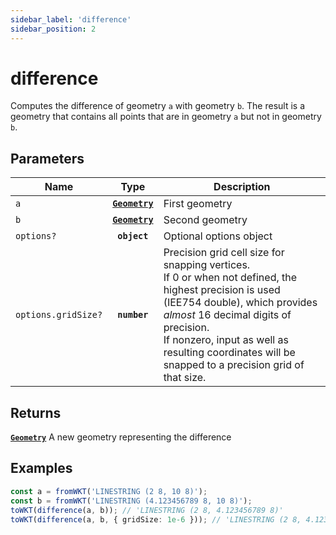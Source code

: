 ```yaml
---
sidebar_label: 'difference'
sidebar_position: 2
---
```


# difference

Computes the difference of geometry `a` with geometry `b`.
The result is a geometry that contains all points that are in
geometry `a` but not in geometry `b`.

## Parameters

| Name | Type | Description |
| --- | :-: | --- |
| `a` | [**`Geometry`**](../types/Geometry/index.mdx) | First geometry |
| `b` | [**`Geometry`**](../types/Geometry/index.mdx) | Second geometry |
| `options?` | **`object`** | Optional options object |
| `options.gridSize?` | **`number`** | Precision grid cell size for snapping vertices. <br/> If 0 or when not defined, the highest precision is used (IEE754 double), which provides _almost_ 16 decimal digits of precision. <br/> If nonzero, input as well as resulting coordinates will be snapped to a precision grid of that size. |

## Returns

[**`Geometry`**](../types/Geometry/index.mdx) A new geometry representing the difference

## Examples

```ts title="difference of two lines"
const a = fromWKT('LINESTRING (2 8, 10 8)');
const b = fromWKT('LINESTRING (4.123456789 8, 10 8)');
toWKT(difference(a, b)); // 'LINESTRING (2 8, 4.123456789 8)'
toWKT(difference(a, b, { gridSize: 1e-6 })); // 'LINESTRING (2 8, 4.123457 8)'
```
